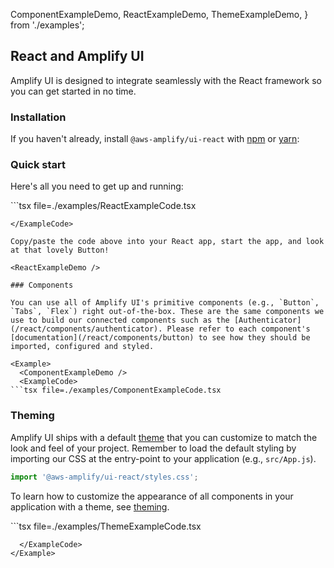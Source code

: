  ComponentExampleDemo,
  ReactExampleDemo,
  ThemeExampleDemo,
} from './examples';

## React and Amplify UI

Amplify UI is designed to integrate seamlessly with the React framework so you can get started in no time. 

### Installation

If you haven't already, install `@aws-amplify/ui-react` with [npm](https://www.npmjs.com/) or [yarn](https://yarnpkg.com/):

<InstallScripts framework="react" />

### Quick start

Here's all you need to get up and running:

<ExampleCode>
```tsx file=./examples/ReactExampleCode.tsx 

```
</ExampleCode>

Copy/paste the code above into your React app, start the app, and look at that lovely Button!

<ReactExampleDemo />

### Components

You can use all of Amplify UI's primitive components (e.g., `Button`, `Tabs`, `Flex`) right out-of-the-box. These are the same components we use to build our connected components such as the [Authenticator](/react/components/authenticator). Please refer to each component's [documentation](/react/components/button) to see how they should be imported, configured and styled.

<Example>
  <ComponentExampleDemo />
  <ExampleCode>
```tsx file=./examples/ComponentExampleCode.tsx

```
  </ExampleCode>
</Example>

### Theming

Amplify UI ships with a default [theme](/react/theming) that you can customize to match the look and feel of your project. Remember to load the default styling by importing our CSS at the entry-point to your application (e.g., `src/App.js`).

```js
import '@aws-amplify/ui-react/styles.css';
```

To learn how to customize the appearance of all components in your application with a theme, see [theming](/react/theming). 

<Example>
  <ThemeExampleDemo />
  <ExampleCode>
```tsx file=./examples/ThemeExampleCode.tsx

```
  </ExampleCode>
</Example>
